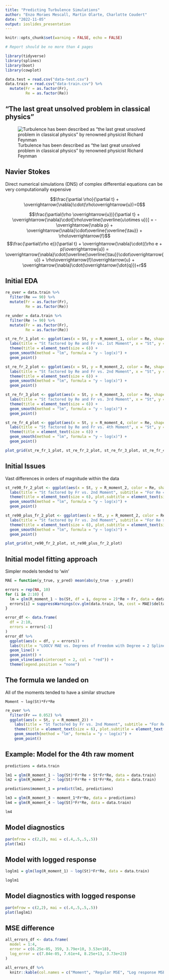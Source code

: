 ```yaml
---
title: "Predicting Turbulence Simulations"
author: "Enzo Moraes Mescall, Martin Olarte, Charlotte Coudert"
date: "2022-11-05"
output: ioslides_presentation
---
```


```r
knitr::opts_chunk$set(warning = FALSE, echo = FALSE)

# Report should be no more than 4 pages
```


```r
library(tidyverse)
library(splines)
library(boot)
library(cowplot)
```

```r
data.test = read.csv("data-test.csv")
data.train = read.csv("data-train.csv") %>%
  mutate(Fr = as.factor(Fr),
         Re = as.factor(Re))
```

## “The last great unsolved problem in classical physics”

![Turbulence has been described as “the last great unsolved problem in classical physics” by renowned physicist Richard Feynman](feynman.jpg)

## Navier Stokes

Direct numerical simulations (DNS) of complex differential equations can be very computationally expensive

$$\frac{\partial \rho}{\partial t} + \overrightarrow{\nabla}\cdot(\rho\overrightarrow{u})=0$$

$$\frac{\partial(\rho \overrightarrow{u})}{\partial t} + \overrightarrow{\nabla}\cdot[\rho\overline{\overline{u\otimes u}}] = -\overrightarrow{\nabla p} + \overrightarrow{\nabla}\cdot\overline{\overline{\tau}} + \rho\overrightarrow{f}$$
$$\frac{\partial(\rho e)}{\partial t} + \overrightarrow{\nabla}\cdot((\rho e + p)\overrightarrow{u}) = \overrightarrow{\nabla}\cdot(\overline{\overline{\tau}}\cdot\overrightarrow{u}) + \rho\overrightarrow{f}\overrightarrow{u} + \overrightarrow{\nabla}\cdot(\overrightarrow{\dot{q}})+r$$


## Initial EDA


```r
re_over = data.train %>%
  filter(Re == 90) %>%
  mutate(Fr = as.factor(Fr),
         Re = as.factor(Re))

re_under = data.train %>%
  filter(Re != 90) %>%
  mutate(Fr = as.factor(Fr),
         Re = as.factor(Re))

st_re_fr_1_plot <- ggplot(aes(x = St, y = R_moment_1, color = Re, shape = Fr), data = data.train) +
  labs(title = "St factored by Re and Fr vs. 1st Moment", x = "St", y = "1st Moment") + 
  theme(title = element_text(size = 6)) +
  geom_smooth(method = "lm", formula = "y ~ log(x)") +
  geom_point()

st_re_fr_2_plot <- ggplot(aes(x = St, y = R_moment_2, color = Re, shape = Fr), data = data.train) +
  labs(title = "St factored by Re and Fr vs. 2nd Moment", x = "St", y = "2nd Moment") + 
  theme(title = element_text(size = 6)) +
  geom_smooth(method = "lm", formula = "y ~ log(x)") +
  geom_point()

st_re_fr_3_plot <- ggplot(aes(x = St, y = R_moment_3, color = Re, shape = Fr), data = data.train) +
  labs(title = "St factored by Re and Fr vs. 3rd Moment", x = "St", y = "3rd Moment") + 
  theme(title = element_text(size = 6)) +
  geom_smooth(method = "lm", formula = "y ~ log(x)") +
  geom_point()

st_re_fr_4_plot <- ggplot(aes(x = St, y = R_moment_4, color = Re, shape = Fr), data = data.train) +
  labs(title = "St factored by Re and Fr vs. 4th Moment", x = "St", y = "4th Moment") + 
  theme(title = element_text(size = 6)) +
  geom_smooth(method = "lm", formula = "y ~ log(x)") +
  geom_point()

plot_grid(st_re_fr_1_plot, st_re_fr_2_plot, st_re_fr_3_plot, st_re_fr_4_plot)
```


## Initial Issues

Vast differences in orders of magnitude within the data

```r
st_re90_fr_2_plot <- ggplot(aes(x = St, y = R_moment_2, color = Re, shape = Fr), data = re_over) +
  labs(title = "St factored by Fr vs. 2nd Moment", subtitle = "For Re = 90", x = "St", y = "2nd Moment") + 
  theme(title = element_text(size = 6), plot.subtitle = element_text(size = 5)) +
  geom_smooth(method = "lm", formula = "y ~ log(x)") +
  geom_point()

st_re90_plus_fr_2_plot <- ggplot(aes(x = St, y = R_moment_2, color = Re, shape = Fr), data = re_under) +
  labs(title = "St factored by Fr vs. 2nd Moment", subtitle = "For Re > 90", x = "St", y = "2nd Moment") + 
  theme(title = element_text(size = 6), plot.subtitle = element_text(size = 5)) +
  geom_smooth(method = "lm", formula = "y ~ log(x)") +
  geom_point()

plot_grid(st_re90_fr_2_plot, st_re90_plus_fr_2_plot)
```

## Initial model fitting approach

Simpler models tended to 'win'

```r
MAE = function(y_true, y_pred) mean(abs(y_true - y_pred))

errors = rep(NA, 10)
for (i in 2:10) {
  lm = glm(R_moment_1 ~ bs(St, df = i, degree = 2)*Re + Fr, data = data.train)
  errors[i] = suppressWarnings(cv.glm(data.train, lm, cost = MAE)$delta[1])
}

error_df <- data.frame(
  df = 2:10,
  errors = errors[-1]
)
error_df %>%
  ggplot(aes(x = df, y = errors)) +
  labs(title = "LOOCV MAE vs. Degrees of Freedom with Degree = 2 Splines", x = "DF", y = "Mean Absolute Error") +
  geom_line() +
  geom_point() +
  geom_vline(aes(xintercept = 2, col = "red")) +
  theme(legend.position = "none")
```

## The formula we landed on

All of the moments tended to have a similar structure

`Moment ~ log(St)*Fr*Re`

```r
re_over %>%
  filter(Fr == 0.052) %>%
  ggplot(aes(x = St, y = R_moment_2)) +
    labs(title = "St factored by Fr vs. 2nd Moment", subtitle = "For Re = 90, Fr = 0.052", x = "St", y = "2nd Moment") + 
    theme(title = element_text(size = 6), plot.subtitle = element_text(size = 5)) +
    geom_smooth(method = "lm", formula = "y ~ log(x)") +
    geom_point()
```


## Example: Model for the 4th raw moment

```r
predictions = data.train

lm1 = glm(R_moment_1 ~ log(St)*Fr*Re + St*Fr*Re, data = data.train)
lm2 = glm(R_moment_2 ~ log(St)*Fr*Re + St*Fr*Re, data = data.train)

predictions$moment_1 = predict(lm1, predictions)

lm3 = glm(R_moment_3 ~ moment_1*Fr*Re, data = predictions)
lm4 = glm(R_moment_4 ~ log(St)*Fr*Re, data = data.train)

lm4
```

## Model diagnostics

```r
par(mfrow = c(2,2), mai = c(.4,.5,.5,.5))
plot(lm1)
```

## Model with logged response

```r
loglm1 = glm(log(R_moment_1) ~ log(St)*Fr*Re, data = data.train)

loglm1
```


## Model diagnostics with logged response

```r
par(mfrow = c(2,2), mai = c(.4,.5,.5,.5))
plot(loglm1)
```

## MSE difference

```r
all_errors_df <- data.frame(
  model = 1:4,
  error = c(6.25e-05, 359, 3.79e+10, 3.53e+18),
  log_error = c(7.84e-05, 7.61e+4, 8.25e+13, 3.73e+23)
)

all_errors_df %>%
  knitr::kable(col.names = c("Moment", "Regular MSE", "Log response MSE"), caption = "MSE difference between log and non-log models")
```

